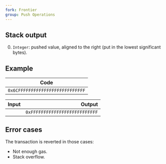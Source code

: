 ```yaml
---
fork: Frontier
group: Push Operations
---
```


## Stack output

0. `Integer`: pushed value, aligned to the right (put in the lowest significant bytes).

## Example

| Code |
|------|
| `0x6CFFFFFFFFFFFFFFFFFFFFFFFFFF` |

| Input | Output |
|------:|-------:|
| | `0xFFFFFFFFFFFFFFFFFFFFFFFFFF` |

## Error cases

The transaction is reverted in those cases:
- Not enough gas.
- Stack overflow.

